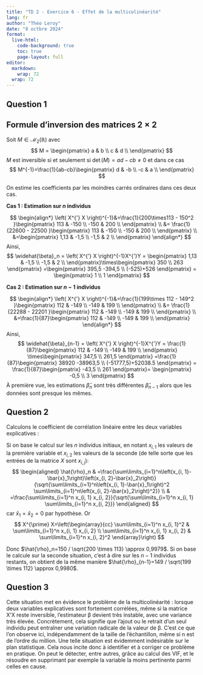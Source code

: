 ```yaml
---
title: "TD 2 - Exercice 6 - Effet de la multicolinéarité"
lang: fr
author: "Théo Leroy"
date: "8 octbre 2024"
format:
  live-html:
    code-background: true
    toc: true
    page-layout: full
editor: 
  markdown: 
    wrap: 72
  wrap: 72
---
```


## Question 1

    
::: {.callout-tip}
## Formule d'inversion des matrices $2 \times 2$

Soit $M \in \mathcal{M}_2\left(\mathbb{R} \right)$ avec 
$$
M = \begin{pmatrix}
a & b \\
c & d \\
\end{pmatrix}
$$
$M$ est inversible si et seulement si $\det(M) = ad-cb \neq 0$ et dans ce cas 
$$
M^{-1}=\frac{1}{ab-cb}\begin{pmatrix}
d & -b \\
-c & a \\
\end{pmatrix}
$$

:::

On estime les coefficients par les moindres carrés ordinaires dans ces deux cas.

**Cas 1 : Estimation sur $n$ individus**

$$
\begin{align*}
\left( X^{'} X \right)^{-1}&=\frac{1}{200\times113 - 150^2 }\begin{pmatrix}
113 & -150 \\
-150 & 200 \\
\end{pmatrix} \\
&=
\frac{1}{22600 - 22500 }\begin{pmatrix}
113 & -150 \\
-150 & 200 \\
\end{pmatrix} \\
&=\begin{pmatrix}
1,13 & -1,5 \\
-1,5 & 2 \\
\end{pmatrix}
\end{align*}
$$
Ainsi, 
$$
\widehat{\beta}_n = \left( X^{'} X \right)^{-1}X^{'}Y = \begin{pmatrix}
1,13 & -1,5 \\
-1,5 & 2 \\
\end{pmatrix}\times\begin{pmatrix}
350 \\
263
\end{pmatrix} =\begin{pmatrix} 
395,5 -394,5 \\
(-525)+526
\end{pmatrix} =
\begin{pmatrix}
1 \\
1
\end{pmatrix}
$$


**Cas 2 : Estimation sur $n-1$ individus**

$$
\begin{align*}
\left( X^{'} X \right)^{-1}&=\frac{1}{199\times 112 - 149^2 }\begin{pmatrix}
112 & -149 \\
-149 & 199 \\
\end{pmatrix} \\
&=
\frac{1}{22288 - 22201 }\begin{pmatrix}
112 & -149 \\
-149 & 199 \\
\end{pmatrix} \\
&=\frac{1}{87}\begin{pmatrix}
112 & -149 \\
-149 & 199 \\
\end{pmatrix}
\end{align*}
$$
Ainsi, 
$$
\widehat{\beta}_{n-1} = \left( X^{'} X \right)^{-1}X^{'}Y = \frac{1}{87}\begin{pmatrix}
112 & -149 \\
-149 & 199 \\
\end{pmatrix}
\times\begin{pmatrix}
347,5 \\
261,5
\end{pmatrix} =\frac{1}{87}\begin{pmatrix} 
38920 -38963,5 \\
(-51777,5)+52038.5
\end{pmatrix} =
\frac{1}{87}\begin{pmatrix}
-43,5 \\
261
\end{pmatrix}= \begin{pmatrix}
-0,5 \\
3
\end{pmatrix}
$$
À première vue, les estimations $\widehat{\beta}_n$ sont très différentes $\widehat{\beta}_{n-1}$ alors que les données sont presque les mêmes.


## Question 2

Calculons le coefficient de corrélation linéaire entre les deux variables explicatives :

Si on base le calcul sur les $n$ individus initiaux, en notant $x_{i, 1}$ les valeurs de la première variable et $x_{i, 2}$ les valeurs de la seconde (de telle sorte que les entrées de la matrice $X$ sont $\left.x_{i, j}\right):$
$$
\begin{aligned}
\hat{\rho}_n & =\frac{\sum\limits_{i=1}^n\left(x_{i, 1}-\bar{x}_1\right)\left(x_{i, 2}-\bar{x}_2\right)}{\sqrt{\sum\limits_{i=1}^n\left(x_{i, 1}-\bar{x}_1\right)^2 \sum\limits_{i=1}^n\left(x_{i, 2}-\bar{x}_2\right)^2}} \\
& =\frac{\sum\limits_{i=1}^n x_{i, 1} x_{i, 2}}{\sqrt{\sum\limits_{i=1}^n x_{i, 1} \sum\limits_{i=1}^n x_{i, 2}}}
\end{aligned}
$$
car $\bar{x}_1=\bar{x}_2=0$ par hypothèse. Or
$$
X^{\prime} X=\left(\begin{array}{cc}
\sum\limits_{i=1}^n x_{i, 1}^2 & \sum\limits_{i=1}^n x_{i, 1} x_{i, 2} \\
\sum\limits_{i=1}^n x_{i, 1} x_{i, 2} & \sum\limits_{i=1}^n x_{i, 2}^2
\end{array}\right)
$$

Donc $\hat{\rho}_n=150 / \sqrt{200 \times 113} \approx 0,9979$.
Si on base le calcule sur la seconde situation, c'est à dire sur les $n-1$ individus restants, on obtient de la même manière $\hat{\rho}_{n-1}=149 / \sqrt{199 \times 112} \approx 0,9980$.


## Question 3

Cette situation met en évidence le problème de la multicolinéarité : lorsque deux variables explicatives sont fortement corrélées, même si la matrice X'X reste inversible, l'estimateur β devient très instable, avec une variance très élevée. Concrètement, cela signifie que l’ajout ou le retrait d’un seul individu peut entraîner une variation radicale de la valeur de β. C'est ce que l'on observe ici, indépendamment de la taille de l'échantillon, même si n est de l'ordre du million. Une telle situation est évidemment indésirable sur le plan statistique. Cela nous incite donc à identifier et à corriger ce problème en pratique. On peut le détecter, entre autres, grâce au calcul des VIF, et le résoudre en supprimant par exemple la variable la moins pertinente parmi celles en cause.

